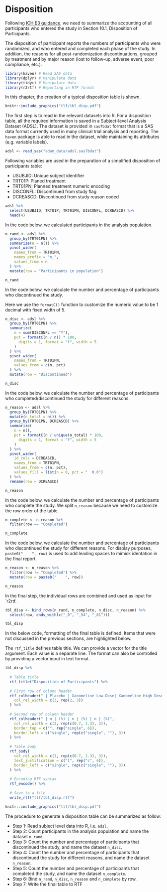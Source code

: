 # Disposition {#disposition}

Following [ICH E3 guidance](https://database.ich.org/sites/default/files/E3_Guideline.pdf), 
we need to summarize the accounting of all participants who entered the study in Section 10.1, Disposition of Participants.

The disposition of participant reports the numbers of participants who were randomized, 
and who entered and completed each phase of the study. 
In addition, the reasons for all post-randomization discontinuations, 
grouped by treatment and by major reason (lost to follow-up, adverse event, poor compliance, etc.).


```r
library(haven) # Read SAS data
library(dplyr) # Manipulate data
library(tidyr) # Manipulate data
library(r2rtf) # Reporting in RTF format
```

In this chapter, the creation of a typical disposition table is shown.

```r
knitr::include_graphics("tlf/tbl_disp.pdf")
```

The first step is to read in the relevant datasets into R.
For a disposition table, all the required information is saved in a Subject-level Analysis Dataset (ADSL).
The dataset is provided in `sas7bdat` format that is a SAS data format currently used in many clinical trial analysis and reporting.
The `haven` package is able to read in the dataset, while maintaining its attributes (e.g. variable labels).

```r
adsl <- read_sas("adam_data/adsl.sas7bdat")
```

Following variables are used in the preparation of a simplified disposition of participants table:

-   USUBJID: Unique subject identifier
-   TRT01P: Planed treatment
-   TRT01PN: Planned treatment numeric encoding
-   DISCONFL: Discontinued from study flag
-   DCREASCD: Discontinued from study reason coded

```r
adsl %>%
  select(USUBJID, TRT01P, TRT01PN, DISCONFL, DCREASCD) %>%
  head(4)
```

In the code below, we calculated participants in the analysis population.

```r
n_rand <- adsl %>%
  group_by(TRT01PN) %>%
  summarize(n = n()) %>%
  pivot_wider(
    names_from = TRT01PN,
    names_prefix = "n_",
    values_from = n
  ) %>%
  mutate(row = "Participants in population")

n_rand
```

In the code below, we calculate the number and percentage of participants who discontinued the study.

Here we use the `formatC()` function to customize the numeric value to be 1 decimal with fixed width of 5.

```r
n_disc <- adsl %>%
  group_by(TRT01PN) %>%
  summarize(
    n = sum(DISCONFL == "Y"),
    pct = formatC(n / n() * 100,
      digits = 1, format = "f", width = 5
    )
  ) %>%
  pivot_wider(
    names_from = TRT01PN,
    values_from = c(n, pct)
  ) %>%
  mutate(row = "Discontinued")

n_disc
```

In the code below, we calculate the number and percentage of participants who completed/discontinued the study for different reasons.

```r
n_reason <- adsl %>%
  group_by(TRT01PN) %>%
  mutate(n_total = n()) %>%
  group_by(TRT01PN, DCREASCD) %>%
  summarize(
    n = n(),
    pct = formatC(n / unique(n_total) * 100,
      digits = 1, format = "f", width = 5
    )
  ) %>%
  pivot_wider(
    id_cols = DCREASCD,
    names_from = TRT01PN,
    values_from = c(n, pct),
    values_fill = list(n = 0, pct = "  0.0")
  ) %>%
  rename(row = DCREASCD)

n_reason
```

In the code below, we calculate the number and percentage of participants who complete the study.
We split `n_reason` because we need to customize the row order of the table.


```r
n_complete <- n_reason %>% 
  filter(row == "Completed")

n_complete
```

In the code below, we calculate the number and percentage of participants who discontinued the study for different reasons.
For display purposes, `paste0("    ", row)` is used to add leading spaces to mimick identation in the final report.

```r
n_reason <- n_reason %>%
  filter(row != "Completed") %>%
  mutate(row = paste0("    ", row))

n_reason
```

In the final step, the individual rows are combined and used as input for `r2rtf.

```r
tbl_disp <- bind_rows(n_rand, n_complete, n_disc, n_reason) %>%
  select(row, ends_with(c("_0", "_54", "_81")))

tbl_disp
```

In the below code, formatting of the final table is defined. 
Items that were not discussed in the previous sections, are highlighted below.

The `rtf_title` defines table title.
We can provide a vector for the title argument.
Each value is a separate line.
The format can also be controlled by providing a vector input in text format.

```r
tbl_disp %>%
  
  # Table title
  rtf_title("Disposition of Participants") %>%
  
  # First row of column header
  rtf_colheader(" | Placebo | Xanomeline Low Dose| Xanomeline High Dose",
    col_rel_width = c(3, rep(2, 3))
  ) %>%
  
  # Second row of column header
  rtf_colheader(" | n | (%) | n | (%) | n | (%)",
    col_rel_width = c(3, rep(c(0.7, 1.3), 3)),
    border_top = c("", rep("single", 6)),
    border_left = c("single", rep(c("single", ""), 3))
  ) %>%
  
  # Table body
  rtf_body(
    col_rel_width = c(3, rep(c(0.7, 1.3), 3)),
    text_justification = c("l", rep("c", 6)),
    border_left = c("single", rep(c("single", ""), 3))
  ) %>%
  
  # Encoding RTF syntax
  rtf_encode() %>%
  
  # Save to a file
  write_rtf("tlf/tbl_disp.rtf")
```

```r
knitr::include_graphics("tlf/tbl_disp.pdf")
```

The procedure to generate a disposition table can be summarized as follow:

-   Step 1: Read subject level data into R, i.e. `adsl`.
-   Step 2: Count participants in the analysis population and name the dataset `n_rand`.
-   Step 3: Count the number and percentage of participants that discontinued the study, and name the dataset `n_disc`.
-   Step 4: Count the number and percentage of participants that discontinued the study for different reasons, and name the dataset `n_reason`.
-   Step 5: Count the number and percentage of participants that completed the study, and name the dataset `n_complete`.
-   Step 6: Bind `n_rand`, `n_disc`, `n_reason` and `n_complete` by row. 
-   Step 7: Write the final table to RTF
